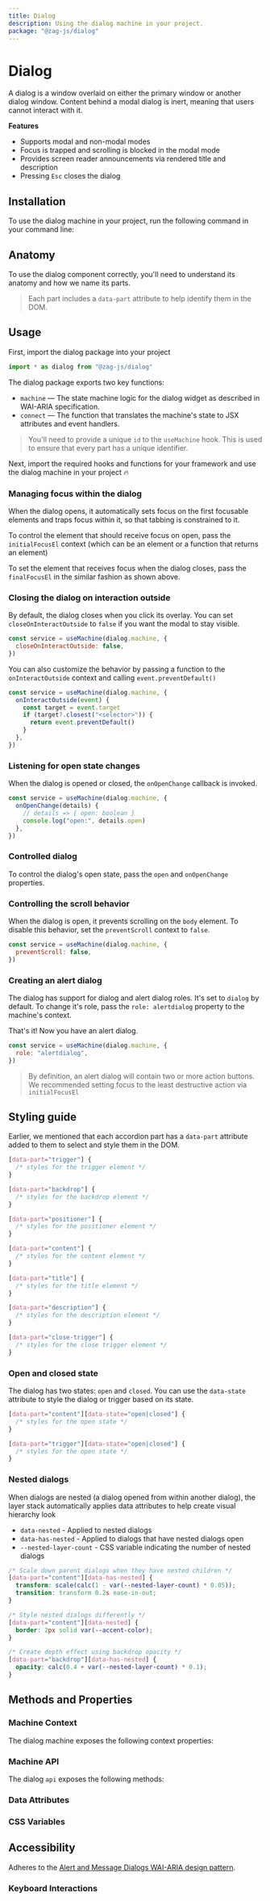 ```yaml
---
title: Dialog
description: Using the dialog machine in your project.
package: "@zag-js/dialog"
---
```


# Dialog

A dialog is a window overlaid on either the primary window or another dialog
window. Content behind a modal dialog is inert, meaning that users cannot
interact with it.

<Resources pkg="@zag-js/dialog" />

<Showcase id="Dialog" />

**Features**

- Supports modal and non-modal modes
- Focus is trapped and scrolling is blocked in the modal mode
- Provides screen reader announcements via rendered title and description
- Pressing `Esc` closes the dialog

## Installation

To use the dialog machine in your project, run the following command in your
command line:

<CodeSnippet id="dialog/installation.mdx" />

## Anatomy

To use the dialog component correctly, you'll need to understand its anatomy and
how we name its parts.

> Each part includes a `data-part` attribute to help identify them in the DOM.

<Anatomy id="dialog" />

## Usage

First, import the dialog package into your project

```jsx
import * as dialog from "@zag-js/dialog"
```

The dialog package exports two key functions:

- `machine` — The state machine logic for the dialog widget as described in
  WAI-ARIA specification.
- `connect` — The function that translates the machine's state to JSX attributes
  and event handlers.

> You'll need to provide a unique `id` to the `useMachine` hook. This is used to
> ensure that every part has a unique identifier.

Next, import the required hooks and functions for your framework and use the
dialog machine in your project 🔥

<CodeSnippet id="dialog/usage.mdx" />

### Managing focus within the dialog

When the dialog opens, it automatically sets focus on the first focusable
elements and traps focus within it, so that tabbing is constrained to it.

To control the element that should receive focus on open, pass the
`initialFocusEl` context (which can be an element or a function that returns an
element)

<CodeSnippet id="dialog/initial-focus.mdx" />

To set the element that receives focus when the dialog closes, pass the
`finalFocusEl` in the similar fashion as shown above.

### Closing the dialog on interaction outside

By default, the dialog closes when you click its overlay. You can set
`closeOnInteractOutside` to `false` if you want the modal to stay visible.

```jsx {2}
const service = useMachine(dialog.machine, {
  closeOnInteractOutside: false,
})
```

You can also customize the behavior by passing a function to the
`onInteractOutside` context and calling `event.preventDefault()`

```jsx {2-7}
const service = useMachine(dialog.machine, {
  onInteractOutside(event) {
    const target = event.target
    if (target?.closest("<selector>")) {
      return event.preventDefault()
    }
  },
})
```

### Listening for open state changes

When the dialog is opened or closed, the `onOpenChange` callback is invoked.

```jsx {2-7}
const service = useMachine(dialog.machine, {
  onOpenChange(details) {
    // details => { open: boolean }
    console.log("open:", details.open)
  },
})
```

### Controlled dialog

To control the dialog's open state, pass the `open` and `onOpenChange`
properties.

<CodeSnippet id="dialog/controlled.mdx" />

### Controlling the scroll behavior

When the dialog is open, it prevents scrolling on the `body` element. To disable
this behavior, set the `preventScroll` context to `false`.

```jsx {2}
const service = useMachine(dialog.machine, {
  preventScroll: false,
})
```

### Creating an alert dialog

The dialog has support for dialog and alert dialog roles. It's set to `dialog`
by default. To change it's role, pass the `role: alertdialog` property to the
machine's context.

That's it! Now you have an alert dialog.

```jsx {2}
const service = useMachine(dialog.machine, {
  role: "alertdialog",
})
```

> By definition, an alert dialog will contain two or more action buttons. We
> recommended setting focus to the least destructive action via `initialFocusEl`

## Styling guide

Earlier, we mentioned that each accordion part has a `data-part` attribute added
to them to select and style them in the DOM.

```css
[data-part="trigger"] {
  /* styles for the trigger element */
}

[data-part="backdrop"] {
  /* styles for the backdrop element */
}

[data-part="positioner"] {
  /* styles for the positioner element */
}

[data-part="content"] {
  /* styles for the content element */
}

[data-part="title"] {
  /* styles for the title element */
}

[data-part="description"] {
  /* styles for the description element */
}

[data-part="close-trigger"] {
  /* styles for the close trigger element */
}
```

### Open and closed state

The dialog has two states: `open` and `closed`. You can use the `data-state`
attribute to style the dialog or trigger based on its state.

```css
[data-part="content"][data-state="open|closed"] {
  /* styles for the open state */
}

[data-part="trigger"][data-state="open|closed"] {
  /* styles for the open state */
}
```

### Nested dialogs

When dialogs are nested (a dialog opened from within another dialog), the layer
stack automatically applies data attributes to help create visual hierarchy look

- `data-nested` - Applied to nested dialogs
- `data-has-nested` - Applied to dialogs that have nested dialogs open
- `--nested-layer-count` - CSS variable indicating the number of nested dialogs

```css
/* Scale down parent dialogs when they have nested children */
[data-part="content"][data-has-nested] {
  transform: scale(calc(1 - var(--nested-layer-count) * 0.05));
  transition: transform 0.2s ease-in-out;
}

/* Style nested dialogs differently */
[data-part="content"][data-nested] {
  border: 2px solid var(--accent-color);
}

/* Create depth effect using backdrop opacity */
[data-part="backdrop"][data-has-nested] {
  opacity: calc(0.4 + var(--nested-layer-count) * 0.1);
}
```

## Methods and Properties

### Machine Context

The dialog machine exposes the following context properties:

<ContextTable name="dialog" />

### Machine API

The dialog `api` exposes the following methods:

<ApiTable name="dialog" />

### Data Attributes

<DataAttrTable name="dialog" />

### CSS Variables

<CssVarTable name="dialog" />

## Accessibility

Adheres to the
[Alert and Message Dialogs WAI-ARIA design pattern](https://www.w3.org/WAI/ARIA/apg/patterns/alertdialog).

### Keyboard Interactions

<KeyboardTable name="dialog" />
